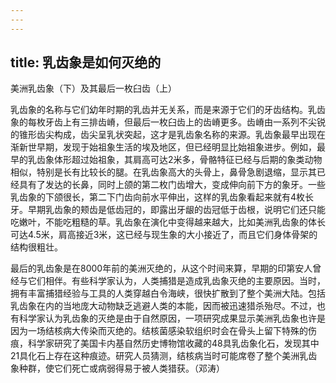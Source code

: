 ```yaml
---
---
---
```

title: 乳齿象是如何灭绝的
---




美洲乳齿象（下）及其最后一枚臼齿（上）



乳齿象的名称与它们幼年时期的乳齿并无关系，而是来源于它们的牙齿结构。乳齿象的每枚牙齿上有三排齿嵴，但最后一枚臼齿上的齿嵴更多。齿嵴由一系列不尖锐的锥形齿尖构成，齿尖呈乳状突起，这才是乳齿象名称的来源。乳齿象最早出现在渐新世早期，发现于始祖象生活的埃及地区，但已经明显比始祖象进步。例如，最早的乳齿象体形超过始祖象，其肩高可达2米多，骨骼特征已经与后期的象类动物相似，特别是长有比较长的腿。在乳齿象高大的头骨上，鼻骨急剧退缩，显示其已经具有了发达的长鼻，同时上颌的第二枚门齿增大，变成伸向前下方的象牙。一些乳齿象的下颌很长，第二下门齿向前水平伸出，这样的乳齿象看起来就有4枚长牙。早期乳齿象的颊齿是低齿冠的，即露出牙龈的齿冠低于齿根，说明它们还只能吃嫩叶，不能吃粗糙的草。乳齿象在演化中变得越来越大，比如美洲乳齿象的体长可达4.5米，肩高接近3米，这已经与现生象的大小接近了，而且它们身体骨架的结构很粗壮。

最后的乳齿象是在8000年前的美洲灭绝的，从这个时间来算，早期的印第安人曾经与它们相伴。有些科学家认为，人类捕猎是造成乳齿象灭绝的主要原因。当时，拥有丰富捕猎经验与工具的人类穿越白令海峡，很快扩散到了整个美洲大陆。包括乳齿象在内的当地庞大动物缺乏逃避人类的本能，因而被迅速猎杀殆尽。不过，也有科学家认为乳齿象的灭绝是由于自然原因，一项研究成果显示美洲乳齿象也许是因为一场结核病大传染而灭绝的。结核菌感染软组织时会在骨头上留下特殊的伤痕，科学家研究了美国卡内基自然历史博物馆收藏的48具乳齿象化石，发现其中21具化石上存在这种痕迹。研究人员猜测，结核病当时可能席卷了整个美洲乳齿象种群，使它们死亡或病弱得易于被人类猎获。（邓涛）